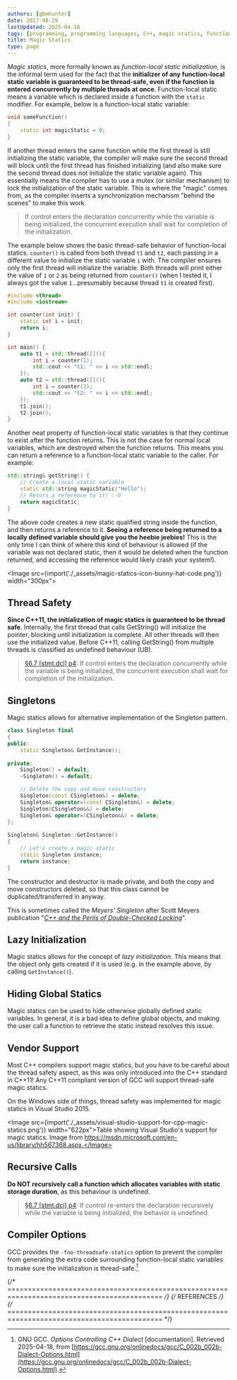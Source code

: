 ```yaml
---
authors: [gbmhunter]
date: 2017-08-29
lastUpdated: 2025-04-18
tags: [programming, programming languages, C++, magic statics, function-local static initialization, threads, C++11, singletons]
title: Magic Statics
type: page
---
```


_Magic statics_, more formally known as _function-local static initialization_, is the informal term used for the fact that the **initializer of any function-local static variable is guaranteed to be thread-safe, even if the function is entered concurrently by multiple threads at once**. Function-local static means a variable which is declared inside a function with the `static` modifier. For example, below is a function-local static variable:

```c++
void someFunction()
{
    static int magicStatic = 0;
}
```

If another thread enters the same function while the first thread is still initializing the static variable, the compiler will make sure the second thread will block until the first thread has finished initializing (and also make sure the second thread does not initialize the static variable again). This essentially means the compiler has to use a mutex (or similar mechanism) to lock the initialization of the static variable. This is where the "magic" comes from, as the compiler inserts a synchronization mechanism "behind the scenes" to make this work.

> If control enters the declaration concurrently while the variable is being initialized, the concurrent execution shall wait for completion of the initialization.

The example below shows the basic thread-safe behavior of function-local statics. `counter()` is called from both thread `t1` and `t2`, each passing in a different value to initialize the static variable `i` with. The compiler ensures only the first thread will initialize the variable. Both threads will print either the value of `1` or `2` as being returned from `counter()` (when I tested it, I always got the value `1`...presumably because thread `t1` is created first).


```c++
#include <thread>
#include <iostream>

int counter(int init) {
    static int i = init;
    return i;
}

int main() {
    auto t1 = std::thread([](){ 
        int i = counter(1);
        std::cout << "t1: " << i << std::endl;
    });
    auto t2 = std::thread([](){ 
        int i = counter(2);
        std::cout << "t2: " << i << std::endl;
    });
    t1.join();
    t2.join();
}
```

Another neat property of function-local static variables is that they continue to exist after the function returns. This is not the case for normal local variables, which are destroyed when the function returns. This means you can return a reference to a function-local static variable to the caller. For example:

```c++    
std::string& getString() {
    // Create a local static variable
    static std::string magicStatic("Hello");
    // Return a reference to it! :-O
    return magicStatic;
}
```

The above code creates a new static qualified string inside the function, and then returns a reference to it. **Seeing a reference being returned to a locally defined variable should give you the heebie jeebies!** This is the only time I can think of where this kind of behaviour is allowed (if the variable was not declared static, then it would be deleted when the function returned, and accessing the reference would likely crash your system!).

<Image src={import('./_assets/magic-statics-icon-bunny-hat-code.png')} width="300px"></Image>

## Thread Safety

**Since C++11, the initialization of magic statics is guaranteed to be thread safe**. Internally, the first thread that calls GetString() will initialize the pointer, blocking until initialization is complete. All other threads will then use the initialized value. Before C++11, calling GetString() from multiple threads is classified as undefined behaviour (UB).

> [§6.7 [stmt.dcl] p4](http://www.open-std.org/jtc1/sc22/wg21/docs/papers/2012/n3337.pdf): If control enters the declaration concurrently while the variable is being initialized, the concurrent execution shall wait for completion of the initialization.

## Singletons

Magic statics allows for alternative implementation of the Singleton pattern.

```c++    
class Singleton final
{
public:
    static Singleton& GetInstance();
    
private:
    Singleton() = default;
    ~Singleton() = default;

    // Delete the copy and move constructors 
    Singleton(const CSingleton&) = delete;
    Singleton& operator=(const CSingleton&) = delete;
    Singleton(CSingleton&&) = delete;
    Singleton& operator=(CSingleton&&) = delete;
};
    
Singleton& Singleton::GetInstance()
{
    // Let's create a magic static
    static Singleton instance;
    return instance;
}
```

The constructor and destructor is made private, and both the copy and move constructors deleted, so that this class cannot be duplicated/transferred in anyway.

This is sometimes called the _Meyers' Singleton_ after Scott Meyers publication "[_C++ and the Perils of Double-Checked Locking_](/misc/magic-statics/Scott-Meyers-Cpp-and-the-Perils-of-Double-Checked-Locking.pdf)".

## Lazy Initialization

Magic statics allows for the concept of _lazy initialization_. This means that the object only gets created if it is used (e.g. in the example above, by calling `GetInstance()`).

## Hiding Global Statics

Magic statics can be used to hide otherwise globally defined static variables. In general, it is a bad idea to define global objects, and making the user call a function to retrieve the static instead resolves this issue.

## Vendor Support

Most C++ compilers support magic statics, but you have to be careful about the thread safety aspect, as this was only introduced into the C++ standard in C++11! Any C++11 compliant version of GCC will support thread-safe magic statics.

On the Windows side of things, thread safety was implemented for magic statics in Visual Studio 2015.

<Image src={import('./_assets/visual-studio-support-for-cpp-magic-statics.png')} width="622px">Table showing Visual Studio's support for magic statics. Image from https://msdn.microsoft.com/en-us/library/hh567368.aspx.</Image>

## Recursive Calls

**Do NOT recursively call a function which allocates variables with static storage duration**, as this behaviour is undefined.

> [§6.7 [stmt.dcl] p4](http://www.open-std.org/jtc1/sc22/wg21/docs/papers/2012/n3337.pdf): If control re-enters the declaration recursively while the variable is being initialized, the behavior is undefined.

## Compiler Options

GCC provides the `-fno-threadsafe-statics` option to prevent the compiler from generating the extra code surrounding function-local static variables to make sure the initialization is thread-safe.[^gnu-gcc-docs-options-controlling-cpp-dialect]

{/* ============================================================================================ */}
{/* REFERENCES */}
{/* ============================================================================================ */}

[^gnu-gcc-docs-options-controlling-cpp-dialect]: GNU GCC. _Options Controlling C++ Dialect_ [documentation]. Retrieved 2025-04-18, from [https://gcc.gnu.org/onlinedocs/gcc/C_002b_002b-Dialect-Options.html](https://gcc.gnu.org/onlinedocs/gcc/C_002b_002b-Dialect-Options.html).
